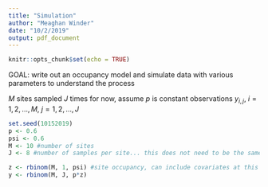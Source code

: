 ```yaml
---
title: "Simulation"
author: "Meaghan Winder"
date: "10/2/2019"
output: pdf_document
---
```


```r
knitr::opts_chunk$set(echo = TRUE)
```

GOAL: write out an occupancy model and simulate data with various parameters to understand the process

$M$ sites sampled $J$ times
for now, assume $p$ is constant
observations $y_{i,j}$, $i = 1, 2, \dots, M$, $j =  1, 2, \dots, J$

```r
set.seed(10152019)
p <- 0.6
psi <- 0.6
M <- 10 #number of sites
J <- 8 #number of samples per site... this does not need to be the same for all sites

z <- rbinom(M, 1, psi) #site occupancy, can include covariates at this level if they impact the probability of occupancy of a site, here psi is constant for all sites
y <- rbinom(M, J, p*z)
```





